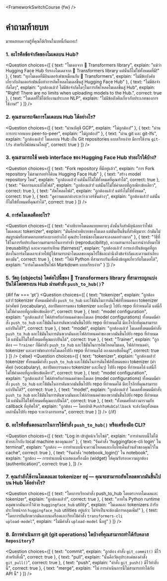 <FrameworkSwitchCourse {fw} />

<!-- DISABLE-FRONTMATTER-SECTIONS -->

# คำถามท้ายบท

มาทดสอบความรู้ที่คุณได้เรียนในบทนี้กันเถอะ!

### 1. อะไรคือข้อจำกัดของโมเดลบน Hub?

<Question
	choices={[
		{
			text: "โมเดลจาก 🤗 Transformers library",
			explain: "แม้ว่า Hugging Face Hub รับรองโมเดลจาก 🤗 Transformers library แต่นั่นก็ไม่ใช่ทั้งหมดที่มี!"
		},
		{
			text: "ทุกโมเดลที่มีอินเตอร์เฟซเหมือนกับ 🤗 Transformers",
			explain: "ไม่มีข้อบังคับเกี่ยวกับอินเตอร์เฟซเมื่อทำการอัพโหลดโมเดลขึ้นสู่ Hugging Face Hub"
		},
		{
			text: "ไม่มีข้อจำกัดใดๆ",
			explain: "ถูกต้องแล้ว! ไม่มีข้อจำกัดใดๆในการอัพโหลดโมเดลขึ้นสู่ Hub",
			explain: "Right! There are no limits when uploading models to the Hub.",
            correct: true
		},
        {
			text: "โมเดลที่ใช้ได้กับงานประเภท NLP",
			explain: "ไม่มีข้อบังคับเกี่ยวกับประเภทของการใช้งาน!"
		}
	]}
/>

### 2. คุณสามารถจัดการโมเดลบน Hub ได้อย่างไร?

<Question
	choices={[
		{
			text: "ผ่านบัญชี GCP",
			explain: "ไม่ถูกต้อง!"
		},
		{
			text: "ผ่านการกระจายแบบ peer-to-peer",
			explain: "ไม่ถูกต้อง!"
		},
		{
			text: "ผ่าน git และ git-lfs",
			explain: "ถูกต้องแล้ว! โมเดลบน Hub เป็น Git repositories แบบเรียบง่าย มีการใช้งาน <code>git-lfs</code> สำหรับไฟล์ขนาดใหญ่",
            correct: true
		}
	]}
/>

### 3. คุณสามารถใช้ web interface ของ Hugging Face Hub ทำอะไรได้บ้าง? 

<Question
	choices={[
		{
			text: "Fork repository ที่มีอยู่แล้ว",
			explain: "การ Fork repository ไม่สามารถทำได้บน Hugging Face Hub"
		},
		{
			text: "สร้าง model repository ใหม่",
			explain: "ถูกต้องแล้ว! แต่นั้นก็ไม่ใช่ทั้งหมดที่คุณทำได้",
            correct: true
		},
		{
			text: "จัดการและแก้ไขไฟล์",
			explain: "ถูกต้องแล้ว! แต่นั้นก็ไม่ใช่คำตอบที่ถูกเพียงข้อเดียว",
            correct: true
		},
        {
			text: "อัพโหลดไฟล์",
			explain: "ถูกต้องแล้ว! แต่ยังไม่ใช่ทั้งหมด",
            correct: true
		},
        {
			text: "ดูความแตกต่างระหว่างเวอร์ชั่นต่างๆ",
			explain: "ถูกต้องแล้ว! แต่นั้นก็ไม่ใช่ทั้งหมดที่คุณทำได้",
            correct: true
		}
	]}
/>

### 4. การ์ดโมเดลคืออะไร?

<Question
	choices={[
		{
			text: "คำอธิบายโมเดลแบบหยาบๆ ดังนั้นจึงสำคัญน้อยกว่าไฟล์โมเดลและ tokenizer",
			explain: "มันคือคำอธิบายของโมเดล แต่มันเป็นชิ้นที่สำคัญมาก: ถ้ามันไม่สมบูรณ์หรือขาดตกบกพร่องบางอย่างไป คุณประโยชน์ของโมเดลจะลงลดอย่างมาก"
		},
		{
			text: "วิธีที่ใช้ในการรับประกันความสามารถในการทำซ้ำ (reproducibility), ความสามารถในการนำกลับมาใช้ (reusability) และความเท่าเทียม (fairness)",
			explain: "ถูกต้องแล้ว! การแบ่งปันข้อมูลที่ถูกต้องในการ์ดโมเดลจะช่วยให้ผู้ใช้สามารถนำโมเดลของคุณไปใช้และคำนึงถึงข้อจำกัดและความลำเอียงของมัน",
            correct: true
		},
		{
			text: "ไฟล์ Python ที่สามารถรันเพื่อดึงข้อมูลเกี่ยวกับโมเดลได้",
			explain: "การ์ดโมเดลเป็นไฟล์ Markdown แบบเรียบง่าย"
		}
	]}
/>

### 5. วัตถุ (objects) ใดต่อไปนี้ของ 🤗 Transformers library ที่สามารถถูกแบ่งปันได้โดยตรงบน Hub ผ่านคำสั่ง `push_to_hub()`?

{#if fw === 'pt'}
<Question
	choices={[
		{
			text: "tokenizer",
			explain: "ถูกต้องแล้ว! tokenizer ทั้งหมดมีคำสั่ง <code>push_to_hub</code> และใช้มันในการดันไฟล์ทั้งหมดของ tokenizer (คำศัพท์ (vocabulary), สถาปัตยกรรมของ tokenizer และอื่นๆ) ไปยัง repo ที่กำหนดได้ แต่นี่ก็ไม่ใช่คำตอบที่ถูกเพียงข้อเดียว!",
            correct: true
		},
		{
			text: "model configuration",
			explain: "ถูกต้องแล้ว! ไฟล์สำหรับกำหนดค่าของโมเดล (model configurations) ทั้งหมดมีคำสั่ง <code>push_to_hub</code> และใช้มันในการดันพวกมันขึ้นไปยัง repo ที่กำหนดได้ มีอะไรอีกที่คุณสามารถแบ่งปันได้?",
            correct: true
		},
		{
			text: "model",
			explain: "ถูกต้องแล้ว! โมเดลทั้งหมดมีคำสั่ง <code>push_to_hub</code> และใช้มันในการดันพวกมันและไฟล์กำหนดค่าของพวกมันขึ้นไปยัง repo ที่กำหนดได้ แต่นั่นก็ไม่ใช่ทั้งหมดที่คุณแบ่งปันได้",
            correct: true
		},
        {
			text: "Trainer",
			explain: "ถูกต้อง — <code>Trainer</code> ก็มีคำสั่ง <code>push_to_hub</code> และใช้มันในการอัพโหลดโมเดล, ไฟล์กำหนดค่า, tokenizer และดราฟของการ์ดโมเดลไปยัง repo ที่กำหนดได้ ลองตอบข้ออื่นดู!",
            correct: true
		}
	]}
/>
{:else}
<Question
	choices={[
		{
			text: "tokenizer",
			explain: "ถูกต้องแล้ว! tokenizer ทั้งหมดมีคำสั่ง <code>push_to_hub</code> และใช้มันในการดันไฟล์ทั้งหมดของ tokenizer (คำศัพท์ (vocabulary), สถาปัตยกรรมของ tokenizer และอื่นๆ) ไปยัง repo ที่กำหนดได้ แต่นี่ก็ไม่ใช่คำตอบที่ถูกเพียงข้อเดียว!",
            correct: true
		},
		{
			text: "model configuration",
			explain: "ถูกต้องแล้ว! ไฟล์สำหรับกำหนดค่าของโมเดล (model configurations) ทั้งหมดมีคำสั่ง <code>push_to_hub</code> และใช้มันในการดันพวกมันขึ้นไปยัง repo ที่กำหนดได้ มีอะไรอีกที่คุณสามารถแบ่งปันได้?",
            correct: true
		},
		{
			text: "model",
			explain: "ถูกต้องแล้ว! โมเดลทั้งหมดมีคำสั่ง <code>push_to_hub</code> และใช้มันในการดันพวกมันและไฟล์กำหนดค่าของพวกมันขึ้นไปยัง repo ที่กำหนดได้ แต่นั่นก็ไม่ใช่ทั้งหมดที่คุณแบ่งปันได้",
            correct: true
		},
		{
			text: "ทั้งหมดที่กล่าวมารวมกับ callback ที่อุทิศให้",
			explain: "ถูกต้อง — โดยปกติ <code>PushToHubCallback</code> จะส่งวัตถุทั้งหมดเหล่านั้นไปยัง repo ระหว่างการเทรน",
            correct: true
		}
	]}
/>
{/if}

### 6. อะไรคือขั้นตอนแรกในการใช้คำสั่ง `push_to_hub()` หรือเครื่องมือ CLI?

<Question
	choices={[
		{
			text: "Log in เข้าสู่หน้าเว็บไซต์",
			explain: "การทำแบบนี้ไม่ได้ช่วยอะไรกับ local machine ของคุณเลย"
		},
		{
			text: "รันคำสั่ง 'huggingface-cli login' ใน terminal",
			explain: "ถูกต้อง — การทำแบบนี้จะดาวน์โหลดและเก็บโทเค็นส่วนตัวของคุณไว้ใน cache",
            correct: true
		},
		{
			text: "รันคำสั่ง 'notebook_login()' ใน notebook",
			explain: "ถูกต้อง — การทำแบบนี้จะแสดงเครื่องมือ (widget) ให้คุณรับรองความถูกต้อง (authentication)",
            correct: true
		},
	]}
/>

### 7. คุณกำลังใช้งานโมเดลและ tokenizer อยู่ — คุณจะสามารถอัพโหลดพวกมันขึ้นไปบน Hub ได้อย่างไร?

<Question
	choices={[
		{
			text: "โดยการเรียกคำสั่ง push_to_hub โดยตรงจากโมเดลและ tokenizer",
			explain: "ถูกต้องแล้ว!",
            correct: true
		},
		{
			text: "ภายใน Python runtime คลุมพวกมันเอาไว้ด้วย <code>huggingface_hub</code> utility",
			explain: "โมเดลและ tokenizers ถ้ารับประโยชน์จาก <code>huggingface_hub</code> utilities อยู่แล้ว: ไม่จำเป็นจะต้องมีการคลุมเพิ่ม!"
		},
		{
			text: "โดยการบันทึกพวกมันลงบนเครื่องและเรียกใช้คำสั่ง <code>transformers-cli upload-model</code>",
			explain: "ไม่มีคำสั่ง <code>upload-model</code> นี้อยู่"
		}
	]}
/>

### 8. มีการดำเนินการ git (git operations) ใดบ้างที่คุณสามารถทำได้กับคลาส `Repository`?

<Question
	choices={[
		{
			text: "commit",
			explain: "ถูกต้อง คำสั่ง <code>git_commit()</code> มีไว้สำหรับสิ่งนี้",
            correct: true
		},
		{
			text: "pull",
			explain: "นั่นคือวัตถุประสงค์ของคำสั่ง <code>git_pull()</code>",
            correct: true
		},
		{
			text: "push",
			explain: "คำสั่ง <code>git_push()</code> มีไว้ทำสิ่งนี้",
            correct: true
		},
		{
			text: "merge",
			explain: "ไม่ การดำเนินการนี้ไม่สามารถทำได้กับ API นี้"
		}
	]}
/>

